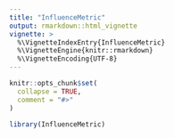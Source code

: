 ```yaml
---
title: "InfluenceMetric"
output: rmarkdown::html_vignette
vignette: >
  %\VignetteIndexEntry{InfluenceMetric}
  %\VignetteEngine{knitr::rmarkdown}
  %\VignetteEncoding{UTF-8}
---
```


```r
knitr::opts_chunk$set(
  collapse = TRUE,
  comment = "#>"
)
```

```r
library(InfluenceMetric)
```
